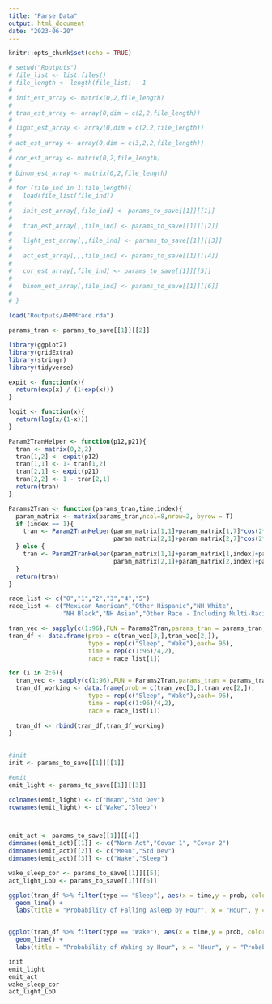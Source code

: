 ```yaml
---
title: "Parse Data"
output: html_document
date: "2023-06-20"
---
```


```r
knitr::opts_chunk$set(echo = TRUE)
```

```r
# setwd("Routputs")
# file_list <- list.files()
# file_length <- length(file_list) - 1
# 
# init_est_array <- matrix(0,2,file_length)
# 
# tran_est_array <- array(0,dim = c(2,2,file_length))
# 
# light_est_array <- array(0,dim = c(2,2,file_length))
# 
# act_est_array <- array(0,dim = c(3,2,2,file_length))
# 
# cor_est_array <- matrix(0,2,file_length)
# 
# binom_est_array <- matrix(0,2,file_length)
# 
# for (file_ind in 1:file_length){
#   load(file_list[file_ind])
#   
#   init_est_array[,file_ind] <- params_to_save[[1]][[1]]
#   
#   tran_est_array[,,file_ind] <- params_to_save[[1]][[2]]
#   
#   light_est_array[,,file_ind] <- params_to_save[[1]][[3]]
#   
#   act_est_array[,,,file_ind] <- params_to_save[[1]][[4]]
#   
#   cor_est_array[,file_ind] <- params_to_save[[1]][[5]]
#   
#   binom_est_array[,file_ind] <- params_to_save[[1]][[6]]
#   
# }

load("Routputs/AHMMrace.rda")

params_tran <- params_to_save[[1]][[2]]
```

```r
library(ggplot2)
library(gridExtra)
library(stringr) 
library(tidyverse)

expit <- function(x){
  return(exp(x) / (1+exp(x)))
}

logit <- function(x){
  return(log(x/(1-x)))
}

Param2TranHelper <- function(p12,p21){
  tran <- matrix(0,2,2)
  tran[1,2] <- expit(p12)
  tran[1,1] <- 1- tran[1,2]
  tran[2,1] <- expit(p21)
  tran[2,2] <- 1 - tran[2,1]
  return(tran)
}

Params2Tran <- function(params_tran,time,index){
  param_matrix <- matrix(params_tran,ncol=8,nrow=2, byrow = T)
  if (index == 1){
    tran <- Param2TranHelper(param_matrix[1,1]+param_matrix[1,7]*cos(2*pi*time/96)+param_matrix[1,8]*sin(2*pi*time/96),
                             param_matrix[2,1]+param_matrix[2,7]*cos(2*pi*time/96)+param_matrix[2,8]*sin(2*pi*time/96))
  } else {
    tran <- Param2TranHelper(param_matrix[1,1]+param_matrix[1,index]+param_matrix[1,7]*cos(2*pi*time/96)+param_matrix[1,8]*sin(2*pi*time/96),
                             param_matrix[2,1]+param_matrix[2,index]+param_matrix[2,7]*cos(2*pi*time/96)+param_matrix[2,8]*sin(2*pi*time/96))
  }
  return(tran)
}

race_list <- c("0","1","2","3","4","5")
race_list <- c("Mexican American","Other Hispanic","NH White",
               "NH Black","NH Asian","Other Race - Including Multi-Racial")

tran_vec <- sapply(c(1:96),FUN = Params2Tran,params_tran = params_tran,index=1)
tran_df <- data.frame(prob = c(tran_vec[3,],tran_vec[2,]),
                      type = rep(c("Sleep", "Wake"),each= 96),
                      time = rep(c(1:96)/4,2),
                      race = race_list[1])

for (i in 2:6){
  tran_vec <- sapply(c(1:96),FUN = Params2Tran,params_tran = params_tran,index=i)
  tran_df_working <- data.frame(prob = c(tran_vec[3,],tran_vec[2,]),
                      type = rep(c("Sleep", "Wake"),each= 96),
                      time = rep(c(1:96)/4,2),
                      race = race_list[i])
  
  tran_df <- rbind(tran_df,tran_df_working)
}

  
#init
init <- params_to_save[[1]][[1]]

#emit 
emit_light <- params_to_save[[1]][[3]]

colnames(emit_light) <- c("Mean","Std Dev")
rownames(emit_light) <- c("Wake","Sleep")



emit_act <- params_to_save[[1]][[4]]
dimnames(emit_act)[[1]] <- c("Norm Act","Covar 1", "Covar 2")
dimnames(emit_act)[[2]] <- c("Mean","Std Dev")
dimnames(emit_act)[[3]] <- c("Wake","Sleep")

wake_sleep_cor <- params_to_save[[1]][[5]]
act_light_LoD <- params_to_save[[1]][[6]]
```

```r



ggplot(tran_df %>% filter(type == "Sleep"), aes(x = time,y = prob, color = race)) + 
  geom_line() + 
  labs(title = "Probability of Falling Asleep by Hour", x = "Hour", y = "Probability of Falling Asleep")


ggplot(tran_df %>% filter(type == "Wake"), aes(x = time,y = prob, color = race)) + 
  geom_line() + 
  labs(title = "Probability of Waking by Hour", x = "Hour", y = "Probability of Waking")

init
emit_light
emit_act
wake_sleep_cor
act_light_LoD

```